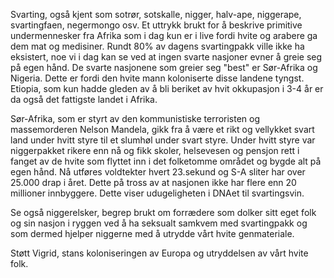 {{notenglish}}
Svarting, også kjent som sotrør, sotskalle, nigger, halv-ape, niggerape, svartingfaen, negermongo osv. Et uttrykk brukt for å beskrive primitive undermennesker fra Afrika som i dag kun er i live fordi hvite og arabere ga dem mat og medisiner. Rundt 80% av dagens svartingpakk ville ikke ha eksistert, noe vi i dag kan se ved at ingen svarte nasjoner evner å greie seg på egen hånd. De svarte nasjonene som greier seg "best" er Sør-Afrika og Nigeria. Dette er fordi den hvite mann koloniserte disse landene tyngst. Etiopia, som kun hadde gleden av å bli beriket av hvit okkupasjon i 3-4 år er da også det fattigste landet i Afrika. 

Sør-Afrika, som er styrt av den kommunistiske terroristen og massemorderen Nelson Mandela, gikk fra å være et rikt og vellykket svart land under hvitt styre til et slumhøl under svart styre. Under hvitt styre var niggerpakket rikere enn nå og fikk skoler, helsevesen og pensjon rett i fanget av de hvite som flyttet inn i det folketomme området og bygde alt på egen hånd. Nå utføres voldtekter hvert 23.sekund og S-A sliter har over 25.000 drap i året. Dette på tross av at nasjonen ikke har flere enn 20 millioner innbyggere. Dette viser udugeligheten i DNAet til svartingsvin.

Se også niggerelsker, begrep brukt om forrædere som dolker sitt eget folk og sin nasjon i ryggen ved å ha seksualt samkvem med svartingpakk og som dermed hjelper niggerne med å utrydde vårt hvite genmateriale.

Støtt Vigrid, stans koloniseringen av Europa og utryddelsen av vårt hvite folk.